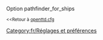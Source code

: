{{fr/Amorce}}
Option pathfinder_for_ships

<small><<Retour à [[Main/fr/Openttd.cfg|openttd.cfg]]</small>
[[Category:fr/Réglages et préférences]]